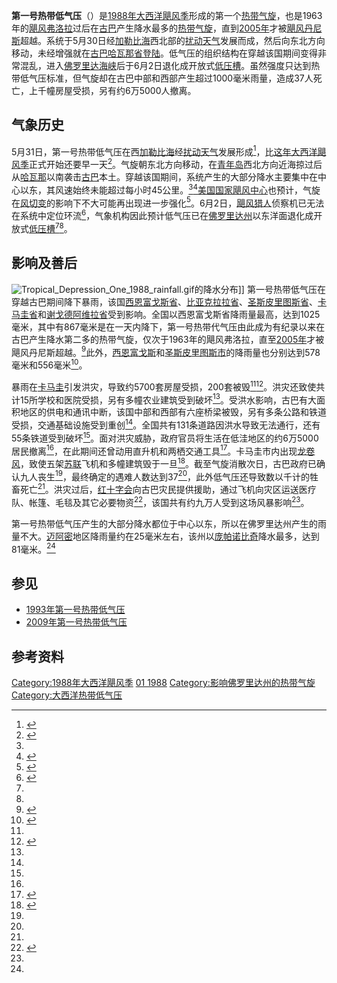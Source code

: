 {{noteTA
|G1=USState
}}
{{Infobox Hurricane
| Name=第一号热带低气压
| Type=热带低气压
| Year=1988
| Basin=Atl
| Image location=TD1 30 may 1988 1251Z.jpg
| Image name=1988年5月30日，第一号热带低气压的卫星图像
| Formed=1988年5月30日
| Dissipated=1988年6月2日
| 1-min winds=25
| Pressure=1002
| Damages=
| Fatalities=37
| Areas=[[古巴|古巴]]、[[佛罗里达州|佛罗里达州]]
| Hurricane season=[[1988年大西洋飓风季|1988年大西洋飓风季]]
}}
'''第一号热带低气压'''（{{lang-en|Tropical Depression One}}）是[[1988年大西洋飓风季|1988年大西洋飓风季]]形成的第一个[[热带气旋|热带气旋]]，也是1963年的[[飓风弗洛拉|飓风弗洛拉]]过后在[[古巴|古巴]]产生降水最多的[[热带气旋|热带气旋]]，直到[[2005年大西洋飓风季|2005年]]才被[[飓风丹尼斯|飓风丹尼斯]]超越。系统于5月30日经[[加勒比海|加勒比海]]西北部的[[热带扰动|扰动天气]]发展而成，然后向东北方向移动，未经增强就在[[古巴|古巴]][[哈瓦那省|哈瓦那省]][[登陆_(气象学)|登陆]]。低气压的组织结构在穿越该国期间变得非常混乱，进入[[佛罗里达海峡|佛罗里达海峡]]后于6月2日退化成开放式[[低压槽|低压槽]]。虽然强度只达到热带低气压标准，但气旋却在古巴中部和西部产生超过1000毫米雨量，造成37人死亡，上千幢房屋受损，另有约6万5000人撤离。

== 气象历史 ==
{{storm path|1-L 1988 track.png}}
5月31日，第一号热带低气压在西[[加勒比海|加勒比海]]经[[热带扰动|扰动天气]]发展形成<ref name="CLIQR">{{cite web | author = David M. Roth | year = 2011 | url = http://www.wpc.ncep.noaa.gov/research/roth/ebtrk_nhc_final.txt | title = Extended Best Track Database for CLIQR program | publisher = Hydrometeorological Prediction Center | accessdate = 2016-06-07 | deadurl = no | archiveurl = https://web.archive.org/web/20160304002251/http://www.wpc.ncep.noaa.gov/research/roth/ebtrk_nhc_final.txt | format = [[文本文件|TXT]] | archivedate = 2016-03-04 }}</ref>，比[[1988年大西洋飓风季|这年大西洋飓风季]]正式开始还要早一天<ref>{{cite news | author = Staff Writer | date = 1988-06-01 | newspaper = The Deseret News | title = Storm signals the arrival of hurricane season | accessdate = 2016-06-07 | url = https://news.google.com/newspapers?id=6T5TAAAAIBAJ&sjid=VIQDAAAAIBAJ&pg=6999,19361&dq=hurricane&hl=en | archive-date = 2021-05-29 | archive-url = https://web.archive.org/web/20210529124832/https://news.google.com/newspapers?id=6T5TAAAAIBAJ&sjid=VIQDAAAAIBAJ&pg=6999%2C19361&dq=hurricane&hl=en }}</ref>。气旋朝东北方向移动，在[[青年岛|青年岛]]西北方向近海掠过后从[[哈瓦那|哈瓦那]]以南袭击[[古巴|古巴]]本土。穿越该国期间，系统产生的大部分降水主要集中在中心以东，其风速始终未能超过每小时45公里。<ref name="CLIQR" /><ref name="rain">{{cite web | author = David M. Roth | date = 2008-08-04 | title = Tropical Depression #1 - May 30-June 2, 1988 | archiveurl = https://web.archive.org/web/20160527072645/http://www.wpc.ncep.noaa.gov/tropical/rain//td1of1988.html | deadurl = no | archivedate = 2016-05-27 | publisher = Hydrometeorological Prediction Center | accessdate = 2016-06-07 | url = http://www.wpc.ncep.noaa.gov/tropical/rain//td1of1988.html }}</ref>[[国家飓风中心|美国国家飓风中心]]也预计，气旋在[[风切变|风切变]]的影响下不大可能再出现进一步强化<ref>{{cite news | author = Staff Writer | date = 1988-06-01 | agency = [[美联社|Associated Press]] | newspaper = Boca Raton News | title = Tropical depression born on schedule | accessdate = 2016-06-07 | url = https://news.google.com/newspapers?id=5x1UAAAAIBAJ&sjid=MI0DAAAAIBAJ&pg=6664,12725&dq=tropical+cuba&hl=en | archive-date = 2022-04-12 | archive-url = https://web.archive.org/web/20220412013812/https://news.google.com/newspapers?id=5x1UAAAAIBAJ&sjid=MI0DAAAAIBAJ&pg=6664%2C12725&dq=tropical+cuba&hl=en }}</ref>。6月2日，[[飓风猎人|飓风猎人]]侦察机已无法在系统中定位环流<ref name="ap0601am">{{cite news | title = Forecasters Watching Depression | author = Staff Writer | newspaper = Domestic News | agency = Associated Press | date = 1988-06-01}}</ref>，气象机构因此预计低气压已在[[佛罗里达州|佛罗里达州]]以东洋面退化成开放式[[低压槽|低压槽]]<ref name="CLIQR"/><ref name="rain" />。

== 影响及善后 ==
[[File:Tropical_Depression_One_1988_rainfall.gif|thumb]]的降水分布]]
第一号热带低气压在穿越古巴期间降下暴雨，该国[[西恩富戈斯省|西恩富戈斯省]]、[[比亚克拉拉省|比亚克拉拉省]]、[[圣斯皮里图斯省|圣斯皮里图斯省]]、[[卡马圭省|卡马圭省]]和[[谢戈德阿维拉省|谢戈德阿维拉省]]受到影响。全国以西恩富戈斯省降雨量最高，达到1025毫米，其中有867毫米是在一天内降下，第一号热带代气压由此成为有纪录以来在古巴产生降水第二多的热带气旋，仅次于1963年的飓风弗洛拉，直至[[2005年大西洋飓风季|2005年]]才被飓风丹尼斯超越。<ref name="CUBARAIN">{{cite web | author = Instituto Nacional de Recursos Hidráulicos | year = 2003 | archiveurl = https://web.archive.org/web/20131105222344/http://www.hidro.cu/hidrologia1.htm | title = Lluvias intensas observadas y grandes inundaciones reportadas | accessdate = 2013-11-05 | url = http://www.hidro.cu/hidrologia1.htm | deadurl = yes | archivedate = 2013-11-05 }}</ref>此外，[[西恩富戈斯|西恩富戈斯]]和[[圣斯皮里图斯市|圣斯皮里图斯市]]的降雨量也分别达到578毫米和556毫米<ref name="rw">{{cite web | author = [[联合国人道事务协调厅|United Nations Department of Humanitarian Affairs (DHA)]] | publisher = ReliefWeb | date = 1988-06-10 | title = Cuba - Heavy Rains Jun 1988 UNDRO Information Report No. 1 | accessdate = 2016-06-07 | archiveurl = https://web.archive.org/web/20160304204846/http://reliefweb.int/report/cuba/cuba-heavy-rains-jun-1988-undro-information-report-no-1 | url = http://reliefweb.int/report/cuba/cuba-heavy-rains-jun-1988-undro-information-report-no-1 | deadurl = no | archivedate = 2016-03-04 }}</ref>。

暴雨在[[卡马圭|卡马圭]]引发洪灾，导致约5700套房屋受损，200套被毁<ref name="rw" /><ref name="ria0608">{{cite news | title = Cuba -- Flood | publisher = The Russian Information Agency | date = 1988-06-08}}</ref>。洪灾还致使共计15所学校和医院受损，另有多幢农业建筑受到破坏<ref name="rw" />。受洪水影响，古巴有大面积地区的供电和通讯中断，该国中部和西部有六座桥梁被毁，另有多条公路和铁道受损，交通基础设施受到重创<ref name="ap0602am" />。全国共有131条道路因洪水导致无法通行，还有55条铁道受到破坏<ref name="rw" />。面对洪灾威胁，政府官员将生活在低洼地区的约6万5000居民撤离<ref name="ap0602am" />，在此期间还曾动用直升机和两栖交通工具<ref name="timesdaily">{{cite news | author = Staff Writer | date = 1988-06-03 | title = Depression downgraded | accessdate = 2016-06-07 | via = Google news | url = https://news.google.com/newspapers?id=joQ0AAAAIBAJ&sjid=nMgEAAAAIBAJ&pg=3527,336217&dq=tropical+cuba&hl=en | agency = Associated Press | newspaper = Times Daily | archive-date = 2022-04-12 | archive-url = https://web.archive.org/web/20220412013809/https://news.google.com/newspapers?id=joQ0AAAAIBAJ&sjid=nMgEAAAAIBAJ&pg=3527%2C336217&dq=tropical+cuba&hl=en }}</ref>。卡马圭市内出现[[龙卷风|龙卷风]]，致使五架[[苏联|苏联]]飞机和多幢建筑毁于一旦<ref name="ap0602am">{{cite news | title = Storm Kills 14, Six Missing in Cuba | via = Google news | newspaper = International News | author = Staff Writer | agency = Associated Press | date = 1988-06-02 | accessdate = 2016-06-07 | url = https://news.google.com/newspapers?id=cElOAAAAIBAJ&sjid=KBQEAAAAIBAJ&pg=2928,1017398&dq=tropical+cuba&hl=en | archive-date = 2022-04-12 | archive-url = https://web.archive.org/web/20220412013809/https://news.google.com/newspapers?id=cElOAAAAIBAJ&sjid=KBQEAAAAIBAJ&pg=2928%2C1017398&dq=tropical+cuba&hl=en }}</ref>。截至气旋消散次日，古巴政府已确认九人丧生<ref name="timesdaily" />，最终确定的遇难人数达到37<ref name="CUBARAIN" />，此外低气压还导致数以千计的牲畜死亡<ref name="rw" />。洪灾过后，[[国际红十字与红新月运动|红十字会]]向古巴灾民提供援助，通过飞机向灾区运送医疗队、帐篷、毛毯及其它必要物资<ref name="ria0608rlf">{{cite news | title = Relief Aid to Cuba | publisher = The Russian Information Agency | date = 1988-06-08}}</ref>，该国共有约九万人受到这场风暴影响<ref name="rw" />。

第一号热带低气压产生的大部分降水都位于中心以东，所以在佛罗里达州产生的雨量不大。[[迈阿密|迈阿密]]地区降雨量约在25毫米左右，该州以[[庞帕诺比奇_(佛罗里达州)|庞帕诺比奇]]降水最多，达到81毫米。<ref name="rain" />

== 参见 ==
{{Portal|热带气旋}}
* [[1993年第一号热带低气压|1993年第一号热带低气压]]
* [[2009年第一号热带低气压|2009年第一号热带低气压]]

== 参考资料 ==
{{reflist| colwidth = 30em}}

{{淡季大西洋热带气旋}}
{{1988 Atlantic hurricane season buttons}}

[[Category:1988年大西洋飓风季|Category:1988年大西洋飓风季]]
[[Category:影响古巴的热带气旋|01 1988]]
[[Category:影响佛罗里达州的热带气旋|Category:影响佛罗里达州的热带气旋]]
[[Category:大西洋热带低气压|Category:大西洋热带低气压]]
{{Good article}}